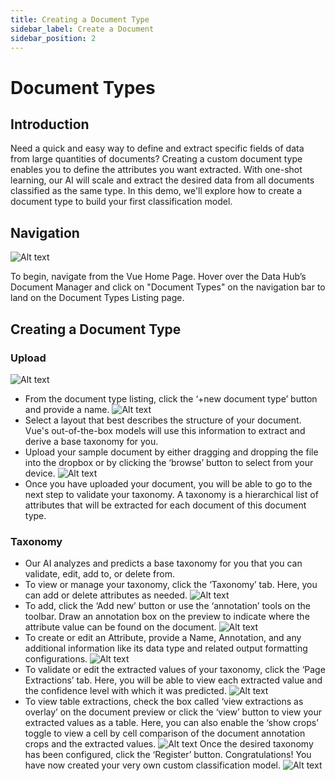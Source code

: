 ```yaml
---
title: Creating a Document Type
sidebar_label: Create a Document
sidebar_position: 2
---
```


# Document Types

## Introduction

Need a quick and easy way to define and extract specific fields of data from large quantities of documents? Creating a custom document type enables you to define the attributes you want extracted. With one-shot learning, our AI will scale and extract the desired data from all documents classified as the same type. In this demo, we'll explore how to create a document type to build your first classification model.

## Navigation
![Alt text](https://d1r1e7xjkfj7nz.cloudfront.net/type1.png 'a title')

To begin, navigate from the Vue Home Page. Hover over the Data Hub’s Document Manager and click on "Document Types" on the navigation bar to land on the Document Types Listing page.

## Creating a Document Type

### Upload
![Alt text](https://d1r1e7xjkfj7nz.cloudfront.net/type7.png 'a title')


- From the document type listing, click the ‘+new document type’ button and provide a name.
![Alt text](https://d1r1e7xjkfj7nz.cloudfront.net/type8.png 'a title')
- Select a layout that best describes the structure of your document. Vue's out-of-the-box models will use this information to extract and derive a base taxonomy for you.
- Upload your sample document by either dragging and dropping the file into the dropbox or by clicking the ‘browse’ button to select from your device.
![Alt text](https://d1r1e7xjkfj7nz.cloudfront.net/type9.png 'a title')
- Once you have uploaded your document, you will be able to go to the next step to validate your taxonomy. A taxonomy is a hierarchical list of attributes that will be extracted for each document of this document type.

### Taxonomy

- Our AI analyzes and predicts a base taxonomy for you that you can validate, edit, add to, or delete from.
- To view or manage your taxonomy, click the ‘Taxonomy’ tab. Here, you can add or delete attributes as needed.
![Alt text](https://d1r1e7xjkfj7nz.cloudfront.net/type10.png 'a title')
- To add, click the ‘Add new’ button or use the ‘annotation’ tools on the toolbar. Draw an annotation box on the preview to indicate where the attribute value can be found on the document.
![Alt text](https://d1r1e7xjkfj7nz.cloudfront.net/type11.png 'a title')
- To create or edit an Attribute, provide a Name, Annotation, and any additional information like its data type and related output formatting configurations.
![Alt text](https://d1r1e7xjkfj7nz.cloudfront.net/type12.png 'a title')
- To validate or edit the extracted values of your taxonomy, click the ‘Page Extractions’ tab. Here, you will be able to view each extracted value and the confidence level with which it was predicted.
![Alt text](https://d1r1e7xjkfj7nz.cloudfront.net/type13.png 'a title')
- To view table extractions, check the box called ‘view extractions as overlay’ on the document preview or click the ‘view’ button to view your extracted values as a table. Here, you can also enable the ‘show crops’ toggle to view a cell by cell comparison of the document annotation crops and the extracted values.
![Alt text](https://d1r1e7xjkfj7nz.cloudfront.net/type14.png 'a title')
Once the desired taxonomy has been configured, click the ‘Register’ button. Congratulations! You have now created your very own custom classification model.
![Alt text](https://d1r1e7xjkfj7nz.cloudfront.net/type15.png 'a title')